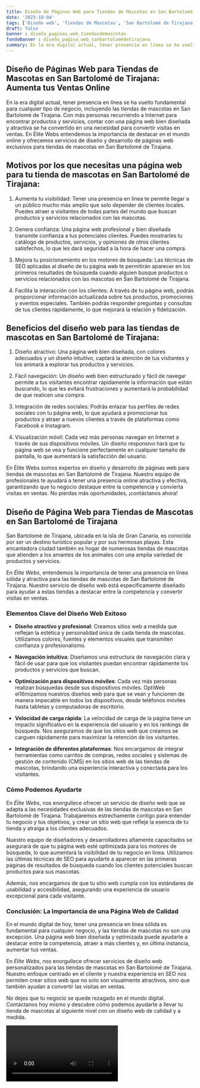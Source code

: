 ```yaml
---
title: Diseño de Páginas Web para Tiendas de Mascotas en San Bartolomé de Tirajana
date: '2023-10-04'
tags: ['Diseño web', 'Tiendas de Mascotas', 'San Bartolomé de Tirajana']
draft: false
banner : diseño_paginas_web_tiendasdemascotas
fondoBanner : diseño_pagina_web_sanbartolomédetirajana
summary: En la era digital actual, tener presencia en línea se ha vuelto fundamental para cualquier tipo de negocio, incluyendo las tiendas de mascotas en San Bartolomé de Tirajana. Con más personas recurriendo a Internet para encontrar productos y servicios, contar con una página web bien diseñada y atractiva se ha convertido en una necesidad para convertir visitas en ventas. En Élite Webs entendemos la importancia de destacar en el mundo online y ofrecemos servicios de diseño y desarrollo de páginas web exclusivos para tiendas de mascotas en San Bartolomé de Tirajana.
---
```


## Diseño de Páginas Web para Tiendas de Mascotas en San Bartolomé de Tirajana: Aumenta tus Ventas Online

En la era digital actual, tener presencia en línea se ha vuelto fundamental para cualquier tipo de negocio, incluyendo las tiendas de mascotas en San Bartolomé de Tirajana. Con más personas recurriendo a Internet para encontrar productos y servicios, contar con una página web bien diseñada y atractiva se ha convertido en una necesidad para convertir visitas en ventas. En Élite Webs entendemos la importancia de destacar en el mundo online y ofrecemos servicios de diseño y desarrollo de páginas web exclusivos para tiendas de mascotas en San Bartolomé de Tirajana.

## Motivos por los que necesitas una página web para tu tienda de mascotas en San Bartolomé de Tirajana:

1. Aumenta tu visibilidad: Tener una presencia en línea te permite llegar a un público mucho más amplio que solo depender de clientes locales. Puedes atraer a visitantes de todas partes del mundo que buscan productos y servicios relacionados con las mascotas.

2. Genera confianza: Una página web profesional y bien diseñada transmite confianza a tus potenciales clientes. Puedes mostrarles tu catálogo de productos, servicios, y opiniones de otros clientes satisfechos, lo que les dará seguridad a la hora de hacer una compra.

3. Mejora tu posicionamiento en los motores de búsqueda: Las técnicas de SEO aplicadas al diseño de tu página web te permitirán aparecer en los primeros resultados de búsqueda cuando alguien busque productos o servicios relacionados con las mascotas en San Bartolomé de Tirajana.

4. Facilita la interacción con los clientes: A través de tu página web, podrás proporcionar información actualizada sobre tus productos, promociones y eventos especiales. También podrás responder preguntas y consultas de tus clientes rápidamente, lo que mejorará la relación y fidelización.

## Beneficios del diseño web para las tiendas de mascotas en San Bartolomé de Tirajana:

1. Diseño atractivo: Una página web bien diseñada, con colores adecuados y un diseño intuitivo, captará la atención de tus visitantes y los animará a explorar tus productos y servicios.

2. Fácil navegación: Un diseño web bien estructurado y fácil de navegar permite a tus visitantes encontrar rápidamente la información que están buscando, lo que les evitará frustraciones y aumentará la probabilidad de que realicen una compra.

3. Integración de redes sociales: Podrás enlazar tus perfiles de redes sociales con tu página web, lo que ayudará a promocionar tus productos y atraer a nuevos clientes a través de plataformas como Facebook e Instagram.

4. Visualización móvil: Cada vez más personas navegan en Internet a través de sus dispositivos móviles. Un diseño responsivo hará que tu página web se vea y funcione perfectamente en cualquier tamaño de pantalla, lo que aumentará la satisfacción del usuario.

En Élite Webs somos expertos en diseño y desarrollo de páginas web para tiendas de mascotas en San Bartolomé de Tirajana. Nuestro equipo de profesionales te ayudará a tener una presencia online atractiva y efectiva, garantizando que tu negocio destaque entre la competencia y convierta visitas en ventas. No pierdas más oportunidades, ¡contáctanos ahora!

<GifSeo />

<Cta />

## Diseño de Página Web para Tiendas de Mascotas en San Bartolomé de Tirajana

San Bartolomé de Tirajana, ubicada en la isla de Gran Canaria, es conocida por ser un destino turístico popular y por sus hermosas playas. Esta encantadora ciudad también es hogar de numerosas tiendas de mascotas que atienden a los amantes de los animales con una amplia variedad de productos y servicios.

En *Élite Webs*, entendemos la importancia de tener una presencia en línea sólida y atractiva para las tiendas de mascotas de San Bartolomé de Tirajana. Nuestro servicio de diseño web está específicamente diseñado para ayudar a estas tiendas a destacar entre la competencia y convertir visitas en ventas.

### Elementos Clave del Diseño Web Exitoso

- **Diseño atractivo y profesional**: Creamos sitios web a medida que reflejan la estética y personalidad única de cada tienda de mascotas. Utilizamos colores, fuentes y elementos visuales que transmiten confianza y profesionalismo.

- **Navegación intuitiva**: Diseñamos una estructura de navegación clara y fácil de usar para que los visitantes puedan encontrar rápidamente los productos y servicios que buscan.

- **Optimización para dispositivos móviles**: Cada vez más personas realizan búsquedas desde sus dispositivos móviles. OptiWeb el16mizamos nuestros diseños web para que se vean y funcionen de manera impecable en todos los dispositivos, desde teléfonos móviles hasta tabletas y computadoras de escritorio.

- **Velocidad de carga rápida**: La velocidad de carga de la página tiene un impacto significativo en la experiencia del usuario y en los rankings de búsqueda. Nos aseguramos de que los sitios web que creamos se carguen rápidamente para maximizar la retención de los visitantes.

- **Integración de diferentes plataformas**: Nos encargamos de integrar herramientas como carritos de compras, redes sociales y sistemas de gestión de contenido (CMS) en los sitios web de las tiendas de mascotas, brindando una experiencia interactiva y conectada para los visitantes.

### Cómo Podemos Ayudarte

En *Élite Webs*, nos enorgullece ofrecer un servicio de diseño web que se adapta a las necesidades exclusivas de las tiendas de mascotas en San Bartolomé de Tirajana. Trabajaremos estrechamente contigo para entender tu negocio y tus objetivos, y crear un sitio web que refleje la esencia de tu tienda y atraiga a los clientes adecuados.

Nuestro equipo de diseñadores y desarrolladores altamente capacitados se asegurará de que tu página web esté optimizada para los motores de búsqueda, lo que aumentará la visibilidad de tu negocio en línea. Utilizamos las últimas técnicas de SEO para ayudarte a aparecer en las primeras páginas de resultados de búsqueda cuando los clientes potenciales buscan productos para sus mascotas.

Además, nos encargamos de que tu sitio web cumpla con los estándares de usabilidad y accesibilidad, asegurando una experiencia de usuario excepcional para cada visitante.

### Conclusión: La Importancia de una Página Web de Calidad

En el mundo digital de hoy, tener una presencia en línea sólida es fundamental para cualquier negocio, y las tiendas de mascotas no son una excepción. Una página web bien diseñada y optimizada puede ayudarte a destacar entre la competencia, atraer a más clientes y, en última instancia, aumentar tus ventas.

En *Élite Webs*, nos enorgullece ofrecer servicios de diseño web personalizados para las tiendas de mascotas en San Bartolomé de Tirajana. Nuestro enfoque centrado en el cliente y nuestra experiencia en SEO nos permiten crear sitios web que no solo son visualmente atractivos, sino que también ayudan a convertir las visitas en ventas.

No dejes que tu negocio se quede rezagado en el mundo digital. Contáctanos hoy mismo y descubre cómo podemos ayudarte a llevar tu tienda de mascotas al siguiente nivel con un diseño web de calidad y a medida.

<Video />

<CtaBot job='Tiendas de Mascotas' city='San Bartolomé de Tirajana'/>

<Gmaps query='San Bartolomé de Tirajana+españa+maps' />